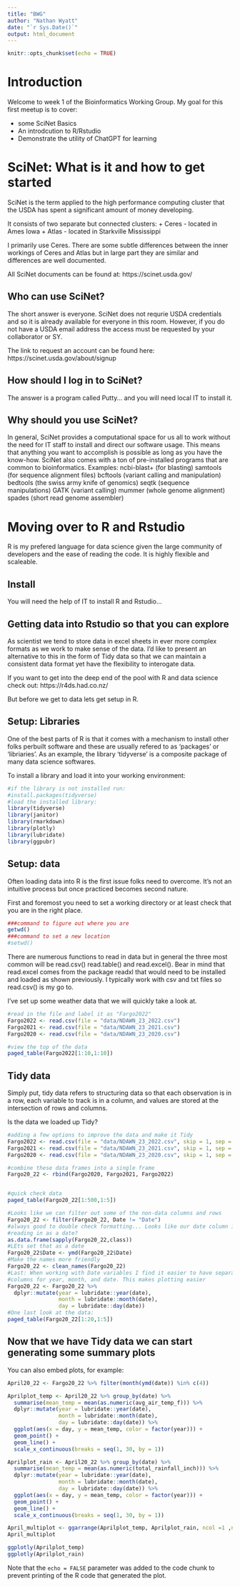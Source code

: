 ```yaml
---
title: "BWG"
author: "Nathan Wyatt"
date: "`r Sys.Date()`"
output: html_document
---
```


```r
knitr::opts_chunk$set(echo = TRUE)
```

# Introduction
Welcome to week 1 of the Bioinformatics Working Group. My goal for this first
meetup is to cover:

  + some SciNet Basics
  + An introdcution to R/Rstudio 
  + Demonstrate the utility of ChatGPT for learning 

# SciNet: What is it and how to get started
SciNet is the term applied to the high performance computing cluster that the 
USDA has spent a significant amount of money developing. 

It consists of two separate but connected clusters:
  + Ceres - located in Ames Iowa
  + Atlas - located in Starkville Mississippi
  
I primarily use Ceres. There are some subtle differences between the inner 
workings of Ceres and Atlas but in large part they are similar and differences
are well documented.

All SciNet documents can be found at: https://scinet.usda.gov/

## Who can use SciNet?
The short answer is everyone. SciNet does not requrie USDA credentials and so
it is already available for everyone in this room. However, if you do not have 
a USDA email address the access must be requested by your collaborator or SY.

The link to request an account can be found here: https://scinet.usda.gov/about/signup

## How should I log in to SciNet?
The answer is a program called Putty... and you will need local IT to install it. 

## Why should you use SciNet?
In general, SciNet provides a computational space for us all to work without the 
need for IT staff to install and direct our software usage. This means that anything
you want to accomplish is possible as long as you have the know-how. SciNet also
comes with a ton of pre-installed programs that are common to bioinformatics.
  Examples:
    ncbi-blast+ (for blasting)
    samtools (for sequence alignment files)
    bcftools (variant calling and manipulation)
    bedtools (the swiss army knife of genomics)
    seqtk (sequence manipulations)
    GATK (variant calling)
    mummer (whole genome alignment)
    spades (short read genome assembler)

# Moving over to R and Rstudio
R is my prefered language for data science given the large community of 
developers and the ease of reading the code. It is highly flexible and scaleable. 

## Install
You will need the help of IT to install R and Rstudio...

## Getting data into Rstudio so that you can explore
As scientist we tend to store data in excel sheets in ever more complex formats
as we work to make sense of the data. I'd like to present an alternative to this
in the form of Tidy data so that we can maintain a consistent data format yet 
have the flexibility to interogate data. 

If you want to get into the deep end of the pool with R and data science 
check out: https://r4ds.had.co.nz/

But before we get to data lets get setup in R.

## Setup: Libraries
One of the best parts of R is that it comes with a mechanism to install other 
folks perbuilt software and these are usually refered to as 'packages' or 'libriaries'.
As an example, the library 'tidyverse' is a composite package of many data science
softwares. 

To install a library and load it into your working environment:
```r
#if the library is not installed run:
#install.packages(tidyverse)
#load the installed library:
library(tidyverse)
library(janitor)
library(rmarkdown)
library(plotly)
library(lubridate)
library(ggpubr)
```
## Setup: data
Often loading data into R is the first issue folks need to overcome. It's not an
intuitive process but once practiced becomes second nature. 

First and foremost you need to set a working directory or at least check that you
are in the right place. 

```r
###command to figure out where you are
getwd()
###command to set a new location
#setwd()
```
There are numerous functions to read in data but in general the three most common 
will be read.csv() read.table() and read.excel(). Bear in mind that read.excel comes
from the package readxl that would need to be installed and loaded as shown previously.
I typically work with csv and txt files so read.csv() is my go to. 

I've set up some weather data that we will quickly take a look at.

```r
#read in the file and label it as "Fargo2022"
Fargo2022 <- read.csv(file = "data/NDAWN_23_2022.csv")
Fargo2021 <- read.csv(file = "data/NDAWN_23_2021.csv")
Fargo2020 <- read.csv(file = "data/NDAWN_23_2020.csv")

#view the top of the data
paged_table(Fargo2022[1:10,1:10])
```

## Tidy data
Simply put, tidy data refers to structuring data so that each observation is 
in a row, each variable to track is in a column, and values are stored at the 
intersection of rows and columns. 

Is the data we loaded up Tidy?

```r
#adding a few options to improve the data and make it Tidy
Fargo2022 <- read.csv(file = "data/NDAWN_23_2022.csv", skip = 1, sep = ",", header = T, row.names = 1)
Fargo2021 <- read.csv(file = "data/NDAWN_23_2021.csv", skip = 1, sep = ",", header = T, row.names = 1)
Fargo2020 <- read.csv(file = "data/NDAWN_23_2020.csv", skip = 1, sep = ",", header = T, row.names = 1)

#combine these data frames into a single frame
Fargo20_22 <- rbind(Fargo2020, Fargo2021, Fargo2022)


#quick check data
paged_table(Fargo20_22[1:500,1:5])

#Looks like we can filter out some of the non-data columns and rows
Fargo20_22 <- filter(Fargo20_22, Date != "Date")
#always good to double check formatting... Looks like our date column is not
#reading in as a date?
as.data.frame(sapply(Fargo20_22,class))
#LEts set that as a date 
Fargo20_22$Date <- ymd(Fargo20_22$Date)
#Make the names more friendly 
Fargo20_22 <- clean_names(Fargo20_22)
#Last: When working with Date variables I find it easier to have separate 
#columns for year, month, and date. This makes plotting easier
Fargo20_22 <- Fargo20_22 %>%
  dplyr::mutate(year = lubridate::year(date), 
                month = lubridate::month(date), 
                day = lubridate::day(date))
#One last look at the data:
paged_table(Fargo20_22[1:20,1:5])
```

## Now that we have Tidy data we can start generating some summary plots

You can also embed plots, for example:

```r
April20_22 <- Fargo20_22 %>% filter(month(ymd(date)) %in% c(4))

Aprilplot_temp <- April20_22 %>% group_by(date) %>%
  summarise(mean_temp = mean(as.numeric(avg_air_temp_f))) %>%
  dplyr::mutate(year = lubridate::year(date), 
                month = lubridate::month(date), 
                day = lubridate::day(date)) %>%
  ggplot(aes(x = day, y = mean_temp, color = factor(year))) +
  geom_point() +
  geom_line() +
  scale_x_continuous(breaks = seq(1, 30, by = 1))

Aprilplot_rain <- April20_22 %>% group_by(date) %>%
  summarise(mean_temp = mean(as.numeric(total_rainfall_inch))) %>%
  dplyr::mutate(year = lubridate::year(date), 
                month = lubridate::month(date), 
                day = lubridate::day(date)) %>%
  ggplot(aes(x = day, y = mean_temp, color = factor(year))) +
  geom_point() +
  geom_line() +
  scale_x_continuous(breaks = seq(1, 30, by = 1))

April_multiplot <- ggarrange(Aprilplot_temp, Aprilplot_rain, ncol =1 ,nrow =2)
April_multiplot

ggplotly(Aprilplot_temp)
ggplotly(Aprilplot_rain)


```

Note that the `echo = FALSE` parameter was added to the code chunk to prevent printing of the R code that generated the plot.
